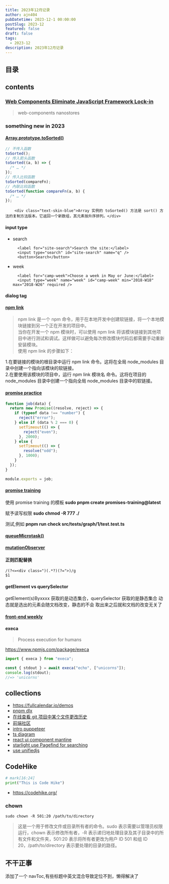 ```yaml
---
title: 2023年12月记录
author: ajn404
pubDatetime: 2023-12-1 00:00:00
postSlug: 2023-12
featured: false
draft: false
tags:
  - 2023-12
description: 2023年12月记录
---
```


## 目录

## contents

### [Web Components Eliminate JavaScript Framework Lock-in](https://jakelazaroff.com/words/web-components-eliminate-javascript-framework-lock-in/)

> web-components
> nanostores

### something new in 2023

#### [Array.prototype.toSorted()](https://developer.mozilla.org/zh-CN/docs/Web/JavaScript/Reference/Global_Objects/Array/toSorted)

```js
// 不传入函数
toSorted();
// 传入箭头函数
toSorted((a, b) => {
  /* … */
});
// 传入比较函数
toSorted(compareFn);
// 內联比较函数
toSorted(function compareFn(a, b) {
  /* … */
});
```

        <div class="text-skin-blue">Array 实例的 toSorted() 方法是 sort() 方法的复制方法版本。它返回一个新数组，其元素按升序排列。</div>

#### input type

- search

        <label for="site-search">Search the site:</label>
        <input type="search" id="site-search" name="q" />
        <button>Search</button>

- week

        <label for="camp-week">Choose a week in May or June:</label>
        <input type="week" name="week" id="camp-week" min="2018-W18" max="2018-W26" required />

#### dialog tag


<VueFeature client:only="vue" />

#### [npm link](https://docs.npmjs.com/cli/v8/commands/npm-link)

> npm link 是一个 npm 命令，用于在本地开发中创建软链接，将一个本地模块链接到另一个正在开发的项目中。<br/>
> 当你在开发一个 npm 模块时，可以使用 npm link 将该模块链接到其他项目中进行测试和调试。这样做可以避免每次修改模块代码后都需要手动重新安装模块。<br />
> 使用 npm link 的步骤如下：

<div class="text-skin-purple">
  1.在要链接的模块的根目录中运行 npm link 命令。这将在全局 node_modules
  目录中创建一个指向该模块的软链接。
  <br />
  2.在要使用该模块的项目中，运行 npm link 模块名 命令。这将在项目的 node_modules
  目录中创建一个指向全局 node_modules 目录中的软链接。
</div>

#### [promise practice](https://www.codingame.com/playgrounds/347/javascript-promises-mastering-the-asynchronous/more-pratice-with-promises)

```js
function job(data) {
  return new Promise((resolve, reject) => {
    if (typeof data !== "number") {
      reject("error");
    } else if (data % 2 === 0) {
      setTimeout(() => {
        reject("even");
      }, 2000);
    } else {
      setTimeout(() => {
        resolve("odd");
      }, 1000);
    }
  });
}

module.exports = job;
```

#### [promise training](https://github.com/henriqueinonhe/promises-training)

使用 promise training 的模板
**sudo pnpm create promises-training@latest**

赋予读写权限
**sudo chmod -R 777 ./**

测试,例如
**pnpm run check src/tests/graph/1/test.test.ts**

#### [queueMicrotask()](https://developer.mozilla.org/zh-CN/docs/Web/API/HTML_DOM_API/Microtask_guide)

#### [mutationObserver](https://developer.mozilla.org/zh-CN/docs/Web/API/MutationObserver)

#### 正则匹配替换

```regx
/(?<=<div class=")(.*?)(?=">)/g
$1

```

#### getElement vs querySelector

getElement(s)Byxxxx 获取的是动态集合，querySelector 获取的是静态集合
动态就是选出的元素会随文档改变，静态的不会 取出来之后就和文档的改变无关了

#### [front-end weekly](https://github.com/ascoders/weekly)

#### execa

> Process execution for humans

https://www.npmjs.com/package/execa

```js
import { execa } from "execa";

const { stdout } = await execa("echo", ["unicorns"]);
console.log(stdout);
//=> 'unicorns'
```

## collections

- https://fullcalendar.io/demos
- [pnpm dlx](https://pnpm.io/cli/dlx)
- [在线查看 git 项目中某个文件更改历史](https://githistory.xyz/)
- [前端社区](https://portal.gitnation.org/)
- [intro puppeteer](https://proxiesapi.com/articles/the-complete-puppeteer-cheatsheet)
- [ts diagram](https://tsdiagram.com/)
- [react ui component mantine](https://mantine.dev/)
- [starlight use Pagefind for searching](https://starlight.astro.build/guides/site-search/)
- [use unifiedjs](https://unifiedjs.com/learn/)

## CodeHike

```python hello.py
# mark[16:24]
print("This is Code Hike")
```

- https://codehike.org/

### chown

```shell
sudo chown -R 501:20 /path/to/directory
```

> 这是一个用于修改文件或目录所有者的命令。sudo 表示需要以管理员权限运行，chown 表示修改所有者，-R 表示递归地处理目录及其子目录中的所有文件和文件夹，501:20 表示将所有者更改为用户 ID 501 和组 ID 20，/path/to/directory 表示要处理的目录的路径。

## 不干正事

添加了一个 navToc,有些标题中英文混合导致定位不到，懒得解决了
